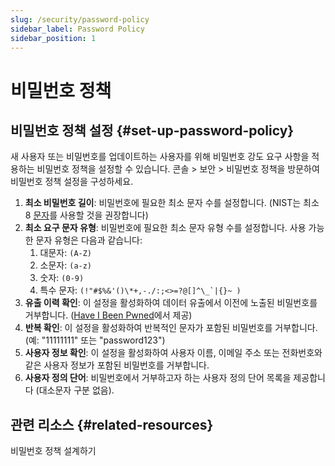 ```yaml
---
slug: /security/password-policy
sidebar_label: Password Policy
sidebar_position: 1
---
```


# 비밀번호 정책

## 비밀번호 정책 설정 \{#set-up-password-policy}

새 사용자 또는 비밀번호를 업데이트하는 사용자를 위해 비밀번호 강도 요구 사항을 적용하는 비밀번호 정책을 설정할 수 있습니다. <CloudLink to="/security/password-policy">콘솔 > 보안 > 비밀번호 정책</CloudLink>을 방문하여 비밀번호 정책 설정을 구성하세요.

1. **최소 비밀번호 길이**: 비밀번호에 필요한 최소 문자 수를 설정합니다. (NIST는 최소 8 [문자](https://pages.nist.gov/800-63-3/sp800-63b.html#sec5)를 사용할 것을 권장합니다)
2. **최소 요구 문자 유형**: 비밀번호에 필요한 최소 문자 유형 수를 설정합니다. 사용 가능한 문자 유형은 다음과 같습니다:
   1. 대문자: `(A-Z)`
   2. 소문자: `(a-z)`
   3. 숫자: `(0-9)`
   4. 특수 문자: ``(!"#$%&'()\*+,-./:;<>=?@[]^\_`|{}~ )``
3. **유출 이력 확인**: 이 설정을 활성화하여 데이터 유출에서 이전에 노출된 비밀번호를 거부합니다. ([Have I Been Pwned](https://haveibeenpwned.com/Passwords)에서 제공)
4. **반복 확인**: 이 설정을 활성화하여 반복적인 문자가 포함된 비밀번호를 거부합니다. (예: "11111111" 또는 "password123")
5. **사용자 정보 확인**: 이 설정을 활성화하여 사용자 이름, 이메일 주소 또는 전화번호와 같은 사용자 정보가 포함된 비밀번호를 거부합니다.
6. **사용자 정의 단어**: 비밀번호에서 거부하고자 하는 사용자 정의 단어 목록을 제공합니다 (대소문자 구분 없음).

## 관련 리소스 \{#related-resources}

<Url href="https://blog.logto.io/design-your-password-policy">비밀번호 정책 설계하기</Url>

